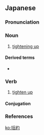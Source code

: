 ==Japanese==
{{ja-kanjitab|かつ|やく|yomi=o}}

===Pronunciation===
{{ja-pron|yomi=kanon|かつやく|acc=0|acc_ref=DJR}}

===Noun===
{{ja-noun|かつやく|hhira=くわつやく}}

# [[tighten up|tightening up]]

====Derived terms====
* {{ja-r|括約筋|かつやくきん|[[sphincter]]}}

===Verb===
{{ja-verb-suru|かつやく|hhira=くわつやく}}

# [[tighten up]]

====Conjugation====
{{ja-suru|かつやく}}

===References===
<references/>

[[ko:括約]]